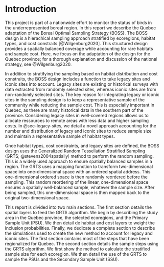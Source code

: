 # Introduction

This project is part of a nationwide effort to monitor the status of birds in the underrepresented boreal region.
In this report we describe the Quebec adaptation of the Boreal Optimal Sampling Strategy (BOSS).
The BOSS design is a hierachical sampling approach stratified by ecoregions, habitat types, and cost constraits [@Wilgenburg2020].
This structured design provides a spatially balanced coverage while accounting for rare habitats and sample cost.
Here, we focus on the adaptation of the design for the Quebec province; for a thorough explanation and discussion of the national strategy, see @Wilgenburg2020.

In addition to stratifying the sampling based on habitat distribution and cost constraits, the BOSS design includes a function to take legacy sites and iconic sites into account.
Legacy sites are existing or historical surveys with data extracted from randomly selected sites, whereas iconic sites are from non-randomly selected sites.
The key reason for integrating legacy or iconic sites in the sampling design is to keep a representative sample of the community while reducing the sample cost.
This is especially important in Quebec, as there are many historical data in the southern part of the province.
Considering legacy sites in well-covered regions allows us to allocate ressources to remote areas with less data and higher sampling costs.
In @sec-legacy-sites, we detail a novel approach accounting for the number and distribution of legacy and iconic sites to reduce sample size and maintain a representative sample of habitat types.

Once habitat types, cost constraints, and legacy sites are defined, the BOSS design uses the Generalized Random Tessellation Stratified Sampling (GRTS; @stevens2004spatially) method to perform the random sampling.
This is a widely used approach to ensure spatially balanced samples in a region.
The GRTS uses a mapping function to transform two-dimensional space into one-dimensional space with an ordered spatial address.
This one-dimensional ordered space is then randomly reordered before the sampling.
This random reordering of the linear, one-dimensional space ensures a spatially well-balanced sample, whatever the sample size.
After being sampled, this one-dimensional space is then mapped back to the original two-dimensional space.

This report is divided into two main sections.
The first section details the spatial layers to feed the GRTS algorithm.
We begin by describing the study area in the Quebec province, the selected ecoregions, and the Primary Sample Unit (PSU).
We then detail de habitat and cost layers to weight the inclusion probabilities.
Finally, we dedicate a complete section to describe the simulations used to create the new method to account for legacy and iconic sites.
The first section contains most of the steps that have been regionalized for Quebec.
The second section details the sample steps using the GRTS algorithm.
We first show the method to calculate the stratified sample size for each ecoregion.
We then detail the use of the GRTS to sample the PSUs and the Secondary Sample Unit (SSU).
